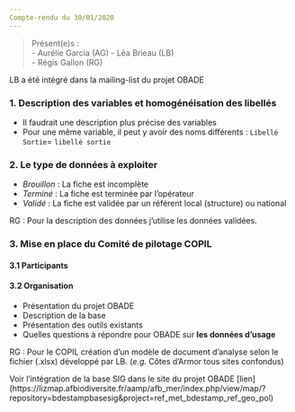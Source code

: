 ```yaml
---
Compte-rendu du 30/01/2020
---
```


> Présent(e)s :  
>  - Aurélie Garcia (AG)
>  - Léa Brieau (LB)  
>  - Régis Gallon (RG)

LB a été intégré dans la mailing-list du projet OBADE

### **1. Description des variables et homogénéisation des libellés**

- Il faudrait une description plus précise des variables
- Pour une même variable, il peut y avoir des noms différents : `Libellé Sortie`= `libellé sortie`

### **2. Le type de données à exploiter** 

- *Brouillon* : La fiche est incomplète
- *Terminé* : La fiche est terminée par l'opérateur
- *Validé* : La fiche est validée par un référent local (structure) ou national

RG : Pour la description des données j'utilise les données validées.

### **3. Mise en place du Comité de pilotage COPIL**
#### 3.1 Participants

#### 3.2 Organisation

- Présentation du projet OBADE
- Description de la base
- Présentation des outils existants
- Quelles questions à répondre pour OBADE sur **les données d'usage**

RG : Pour le COPIL création d'un modèle de document d'analyse selon le fichier (.xlsx) développé par LB. (*e.g.* Côtes d'Armor tous sites confondus) 


Voir l'intégration de la base SIG dans le site du projet OBADE [lien] (https://lizmap.afbiodiversite.fr/aamp/afb_mer/index.php/view/map/?repository=bdestampbasesig&project=ref_met_bdestamp_ref_geo_pol)
